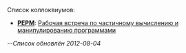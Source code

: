 Список коллоквиумов:
* '''[[PEPM]]''': [[PEPM|Рабочая встреча по частичному вычислению и манипулированию программами]]

--''Список обновлён 2012-08-04''
